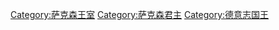 [[Category:萨克森王室|Category:萨克森王室]]
[[Category:萨克森君主|Category:萨克森君主]]
[[Category:德意志国王|Category:德意志国王]]